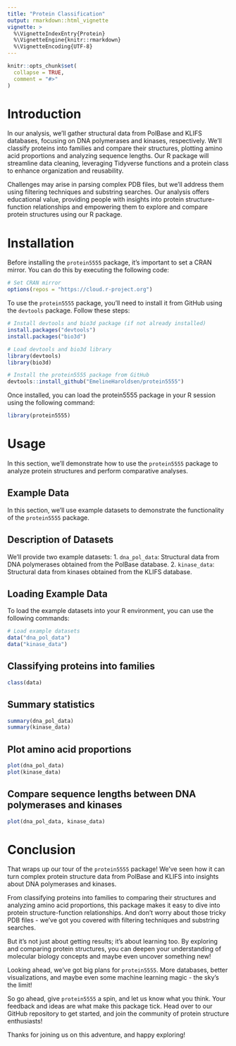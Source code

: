 ```yaml
---
title: "Protein Classification"
output: rmarkdown::html_vignette
vignette: >
  %\VignetteIndexEntry{Protein}
  %\VignetteEngine{knitr::rmarkdown}
  %\VignetteEncoding{UTF-8}
---
```


```r
knitr::opts_chunk$set(
  collapse = TRUE,
  comment = "#>"
)
```

# Introduction

In our analysis, we'll gather structural data from PolBase and KLIFS databases, focusing on DNA polymerases and kinases, respectively. We'll classify proteins into families and compare their structures, plotting amino acid proportions and analyzing sequence lengths. Our R package will streamline data cleaning, leveraging Tidyverse functions and a protein class to enhance organization and reusability.

Challenges may arise in parsing complex PDB files, but we'll address them using filtering techniques and substring searches. Our analysis offers educational value, providing people with insights into protein structure-function relationships and empowering them to explore and compare protein structures using our R package.

# Installation

Before installing the `protein5555` package, it's important to set a CRAN mirror. You can do this by executing the following code:

```r
# Set CRAN mirror
options(repos = "https://cloud.r-project.org")
```

To use the `protein5555` package, you'll need to install it from GitHub using the `devtools` package. Follow these steps:

```r
# Install devtools and bio3d package (if not already installed)
install.packages("devtools")
install.packages("bio3d")

# Load devtools and bio3d library
library(devtools)
library(bio3d)

# Install the protein5555 package from GitHub
devtools::install_github("EmelineHaroldsen/protein5555")
```

Once installed, you can load the protein5555 package in your R session using the following command:

```r
library(protein5555)
```

# Usage

In this section, we'll demonstrate how to use the `protein5555` package to analyze protein structures and perform comparative analyses.

## Example Data

In this section, we'll use example datasets to demonstrate the functionality of the `protein5555` package.

## Description of Datasets

We'll provide two example datasets:
1. `dna_pol_data`: Structural data from DNA polymerases obtained from the PolBase database.
2. `kinase_data`: Structural data from kinases obtained from the KLIFS database.

## Loading Example Data

To load the example datasets into your R environment, you can use the following commands:

```r
# Load example datasets
data("dna_pol_data")
data("kinase_data")
```
## Classifying proteins into families
```r
class(data)
```

## Summary statistics
```r
summary(dna_pol_data)
summary(kinase_data)
```

## Plot amino acid proportions
```r
plot(dna_pol_data)
plot(kinase_data)
```

## Compare sequence lengths between DNA polymerases and kinases
```r
plot(dna_pol_data, kinase_data)
```

# Conclusion

That wraps up our tour of the `protein5555` package! We've seen how it can turn complex protein structure data from PolBase and KLIFS into insights about DNA polymerases and kinases.

From classifying proteins into families to comparing their structures and analyzing amino acid proportions, this package makes it easy to dive into protein structure-function relationships. And don't worry about those tricky PDB files - we've got you covered with filtering techniques and substring searches.

But it's not just about getting results; it's about learning too. By exploring and comparing protein structures, you can deepen your understanding of molecular biology concepts and maybe even uncover something new!

Looking ahead, we've got big plans for `protein5555`. More databases, better visualizations, and maybe even some machine learning magic - the sky's the limit!

So go ahead, give `protein5555` a spin, and let us know what you think. Your feedback and ideas are what make this package tick. Head over to our GitHub repository to get started, and join the community of protein structure enthusiasts!

Thanks for joining us on this adventure, and happy exploring!
